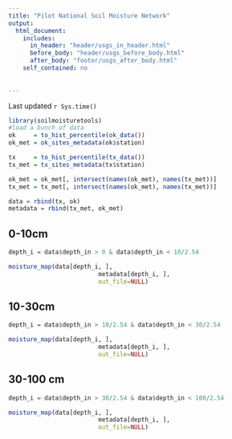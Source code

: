 ```yaml
---
title: "Pilot National Soil Moisture Network"
output:
  html_document:
    includes:
      in_header: "header/usgs_in_header.html"
      before_body: "header/usgs_before_body.html"
      after_body: "footer/usgs_after_body.html"
    self_contained: no
      
    
---
```


Last updated `r Sys.time()`


```r
library(soilmoisturetools)
#load a bunch of data
ok     = to_hist_percentile(ok_data())
ok_met = ok_sites_metadata(ok$station)

tx     = to_hist_percentile(tx_data())
tx_met = tx_sites_metadata(tx$station)

ok_met = ok_met[, intersect(names(ok_met), names(tx_met))]
tx_met = tx_met[, intersect(names(ok_met), names(tx_met))]

data = rbind(tx, ok)
metadata = rbind(tx_met, ok_met)

```


## 0-10cm

```r

depth_i = data$depth_in > 0 & data$depth_in < 10/2.54

moisture_map(data[depth_i, ], 
						 metadata[depth_i, ],
						 out_file=NULL)


```

## 10-30cm

```r

depth_i = data$depth_in > 10/2.54 & data$depth_in < 30/2.54

moisture_map(data[depth_i, ], 
						 metadata[depth_i, ],
						 out_file=NULL)


```

## 30-100 cm

```r

depth_i = data$depth_in > 30/2.54 & data$depth_in < 100/2.54

moisture_map(data[depth_i, ], 
						 metadata[depth_i, ],
						 out_file=NULL)


```
